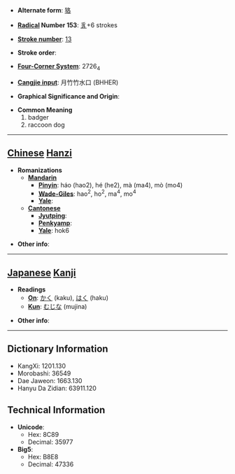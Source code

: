 * '''Alternate form''': [[狢]]

* '''[[Wiktionary:Chinese radical index| Radical]] Number 153''': [[Wiktionary:Chinese radical index 豸|豸]]+6 strokes

* '''[[Wiktionary:Chinese total strokes index|Stroke number]]''': [[Wiktionary:Chinese total strokes index 13|13]]

* '''Stroke order''': 

* '''[[Wiktionary:Chinese four corner index|Four-Corner System]]''': 2726<sub>4</sub>

* '''[[Wiktionary:Chinese Cangjie index|Cangjie input]]''': 月竹竹水口 (BHHER)

* '''Graphical Significance and Origin''': 

* '''Common Meaning'''
*#badger
*# raccoon dog


----

== [[Chinese]] [[Hanzi]] ==

* '''Romanizations'''
** '''[[Mandarin]]'''
*** '''[[Pinyin]]''': háo (hao2), hé (he2), mà (ma4), mò (mo4)
*** '''[[Wade-Giles]]''': hao<sup>2</sup>, ho<sup>2</sup>, ma<sup>4</sup>, mo<sup>4</sup>
*** '''[[Yale]]''': 
** '''[[Cantonese]]'''
*** '''[[Jyutping]]''':
*** '''[[Penkyamp]]''': 
*** '''[[Yale]]''': hok6

* '''Other info''': 

----

== [[Japanese]] [[Kanji]] ==

* '''Readings'''
** '''[[On]]''': [[かく]] (kaku), [[はく]] (haku)
** '''[[Kun]]''': [[むじな]] (mujina)

* '''Other info''':  

----

== Dictionary Information ==

* KangXi: 1201.130
* Morobashi: 36549
* Dae Jaweon: 1663.130
* Hanyu Da Zidian: 63911.120

== Technical Information ==

* '''Unicode''':
** Hex: 8C89
** Decimal: 35977
* '''Big5''':
** Hex: B8E8
** Decimal: 47336
